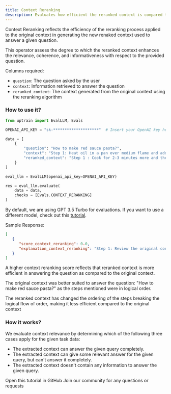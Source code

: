 ```yaml
---
title: Context Reranking
description: Evaluates how efficient the reranked context is compared to the original context.
---
```


Context Reranking reflects the efficiency of the reranking process applied to the original context in generating the new renaked context used to answer a given question. 

This operator assess the degree to which the reranked context enhances the relevance, coherence, and informativeness with respect to the provided question.

Columns required:
- `question`: The question asked by the user
- `context`: Information retrieved to answer the question
- `reranked_context`: The context generated from the original context using the reranking algorithm

### How to use it?

```python
from uptrain import EvalLLM, Evals

OPENAI_API_KEY = "sk-********************"  # Insert your OpenAI key here

data = [
    {
        "question": "How to make red sauce pasta?",
        "context": "Step 1: Heat oil in a pan over medium flame and add minced garlic along with chopped red chilli and red chilli flakes. Stir and saute for 2 minutes. Take another pan, pour the water and bring it to a boil. Then, add pasta to the boiling water along with some salt and 1/2 tbsp oil. Cook the pasta for a few minutes. When it is cooked through, drain the extra water and transfer the pasta to another bowl. \n Step 2: Now, heat the olive oil and add the peeled (or pureed) tomatoes, basil and parsley to the pan. Mix all the ingredients well and let it simmer for 10 minutes until the sauce starts to thicken. When the sauce starts gaining consistency, put off the burner and add salt and black pepper powder to the sauce. Keep the sauce warm. Add the pasta over the warm sauce and toss carefully so that each piece is coated with the sauce. \n Step 3: Cook for 2-3 minutes more and then serve the Red Sauce Pasta immediately. To make it more aromatic, you can dry roast a few basil leaves, crush them with some chilli flakes, oregano and add it to the dish. This herb fusion will make your pasta even more delectable. Serve it with garlic bread and relish this delicious pasta.",
        "reranked_context": "Step 1 : Cook for 2-3 minutes more and then serve the Red Sauce Pasta immediately. To make it more aromatic, you can dry roast a few basil leaves, crush them with some chilli flakes, oregano and add it to the dish. This herb fusion will make your pasta even more delectable. Serve it with garlic bread and relish this delicious pasta. \n Step 2: Heat oil in a pan over medium flame and add minced garlic along with chopped red chilli and red chilli flakes. Stir and saute for 2 minutes. Take another pan, pour the water and bring it to a boil. Then, add pasta to the boiling water along with some salt and 1/2 tbsp oil. Cook the pasta for a few minutes. When it is cooked through, drain the extra water and transfer the pasta to another bowl. \n Step 3: Now, heat the olive oil and add the peeled (or pureed) tomatoes, basil and parsley to the pan. Mix all the ingredients well and let it simmer for 10 minutes until the sauce starts to thicken. When the sauce starts gaining consistency, put off the burner and add salt and black pepper powder to the sauce. Keep the sauce warm. Add the pasta over the warm sauce and toss carefully so that each piece is coated with the sauce.",
    }
]

eval_llm = EvalLLM(openai_api_key=OPENAI_API_KEY)

res = eval_llm.evaluate(
    data = data,
    checks = [Evals.CONTEXT_RERANKING]
)
```
<Info>By default, we are using GPT 3.5 Turbo for evaluations. If you want to use a different model, check out this [tutorial](https://github.com/uptrain-ai/uptrain/blob/main/examples/open_source_evaluator_tutorial.ipynb).</Info>

Sample Response:
```json
[
   {
      "score_context_reranking": 0.0,
      "explanation_context_reranking": "Step 1: Review the original context and the reranked context to identify any changes made in the reranking process. \nOriginal context:\n- Step 1 involves heating oil, adding minced garlic, red chili, and red chili flakes, and cooking the pasta.\n- Step 2 involves heating olive oil, adding tomatoes, basil, and parsley to make the sauce, and then adding the cooked pasta to the sauce.\n- Step 3 involves adding additional seasoning and serving the pasta.\n\nReranked context:\n- Step 1 involves serving the pasta and adding aromatic herbs for flavor.\n- Step 2 involves heating oil, cooking the pasta, and preparing the sauce.\n- Step 3 is omitted in the reranked context.\n\nStep 2: Evaluate the reranked context in relation to the given question \"How to make red sauce pasta?\"\n- The reranked context does not effectively address the question as it rearranges the steps and omits important details related to making red sauce pasta.\n- The reranked context fails to provide coherent and informative instructions on making red sauce pasta.\n\n[Choice]: (C) The reranking of the original context is not very effective in generating the reranked context for the given question."
   }
]
```
<Note>A higher context reranking score reflects that reranked context is more efficient in answering the question as compared to the original context.</Note>

The original context was better suited to answer the question: "How to make red sauce pasta?" as the steps mentioned were in logical order.

The reranked context has changed the ordering of the steps breaking the logical flow of order, making it less efficient compared to the original context

### How it works?

We evaluate context relevance by determining which of the following three cases apply for the given task data:

* The extracted context can answer the given query completely.
* The extracted context can give some relevant answer for the given query, but can't answer it completely.
* The extracted context doesn't contain any information to answer the given query.

<CardGroup cols={2}>
  <Card
    title="Tutorial"
    href="https://github.com/uptrain-ai/uptrain/blob/main/examples/checks/context_awareness/context_reranking.ipynb"
    icon="github"
    color="#808080"
  >
    Open this tutorial in GitHub
  </Card>
  <Card
    title="Have Questions?"
    href="https://join.slack.com/t/uptraincommunity/shared_invite/zt-1yih3aojn-CEoR_gAh6PDSknhFmuaJeg"
    icon="slack"
    color="#808080"
  >
    Join our community for any questions or requests
  </Card>
</CardGroup>